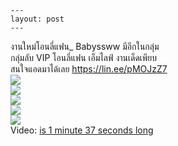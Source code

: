     --- 
    layout: post 
    --- 
    

&#3591;&#3634;&#3609;&#3651;&#3627;&#3617;&#3656;&#3650;&#3629;&#3609;&#3621;&#3637;&#3656;&#3649;&#3615;&#3609;_ Babyssww &#3617;&#3637;&#3629;&#3637;&#3585;&#3651;&#3609;&#3585;&#3621;&#3640;&#3656;&#3617;<br>&#3585;&#3621;&#3640;&#3656;&#3617;&#3621;&#3633;&#3610; VIP &#3650;&#3629;&#3609;&#3621;&#3637;&#3656;&#3649;&#3615;&#3609; &#3648;&#3629;&#3655;&#3617;&#3652;&#3621;&#3615;&#3660; &#3591;&#3634;&#3609;&#3648;&#3604;&#3655;&#3604;&#3648;&#3614;&#3637;&#3618;&#3610; <br>&#3626;&#3609;&#3651;&#3592;&#3649;&#3629;&#3604;&#3617;&#3634;&#3652;&#3604;&#3657;&#3648;&#3621;&#3618; <a href="https://lin.ee/pMOJzZ7" target="_blank" rel="nofollow noopener">https://lin.ee/pMOJzZ7</a><br><a href='https://sun9-65.userapi.com/impg/nE38PhrWSfw196acFq4_occ6lu84nspJqzfsEA/20hLNNFimE0.jpg?size=980x1406&quality=96&sign=e48a75a19781cca569d4c8d5ae788fa6&type=album'><img src='https://sun9-65.userapi.com/impg/nE38PhrWSfw196acFq4_occ6lu84nspJqzfsEA/20hLNNFimE0.jpg?size=421x604&quality=96&sign=2503c2911b0ceebb7f0f808dd9df9b7c&type=album'></a><br><a href='https://sun9-41.userapi.com/impg/hbBW5zY__jdBX8Pqld_Hg42lD9qhW7lvW4yO2A/rgICd_KCldY.jpg?size=1060x1360&quality=96&sign=b12b644dd48034d6b1ad18311f541ee0&type=album'><img src='https://sun9-41.userapi.com/impg/hbBW5zY__jdBX8Pqld_Hg42lD9qhW7lvW4yO2A/rgICd_KCldY.jpg?size=471x604&quality=96&sign=99ac1275bfdb85ad54c40d68d3b556ff&type=album'></a><br><a href='https://sun9-72.userapi.com/impg/U0l8Md_EdTViziMAZ3omu50dD0zn3XvMm6wV-g/cpR0BB0v1Oo.jpg?size=1080x1440&quality=96&sign=4771127529bd1fcc3d168407ea7a7adf&type=album'><img src='https://sun9-72.userapi.com/impg/U0l8Md_EdTViziMAZ3omu50dD0zn3XvMm6wV-g/cpR0BB0v1Oo.jpg?size=453x604&quality=96&sign=c7030a4200b8d493b58a5a690322edee&type=album'></a><br><a href='https://sun9-48.userapi.com/impg/t98wvgU2kShlK4Zd90ZN0LdyQRSlCjw_QrVnOg/dwW27vzR1Ew.jpg?size=1080x1440&quality=96&sign=8b09d93fc56679a02a43b0b5ecd4eef3&type=album'><img src='https://sun9-48.userapi.com/impg/t98wvgU2kShlK4Zd90ZN0LdyQRSlCjw_QrVnOg/dwW27vzR1Ew.jpg?size=453x604&quality=96&sign=1de9e9955700953b4abc2b201d873b57&type=album'></a><br><a href='https://sun9-51.userapi.com/impg/qAp3F3dXo9CdFiaXoujh2_j4AD79z_mXEMvVyQ/u4a7ur954Qg.jpg?size=1080x1440&quality=96&sign=f58ac7240ce4c29fd312a997c44dbfc4&type=album'><img src='https://sun9-51.userapi.com/impg/qAp3F3dXo9CdFiaXoujh2_j4AD79z_mXEMvVyQ/u4a7ur954Qg.jpg?size=453x604&quality=96&sign=15abb23510781022dc0f72069c1246ee&type=album'></a><br>Video: <a href="https://vk.com/video-204157576_456239224?list=42bda81d2e6c0e85d4">is 1 minute 37 seconds long </a>